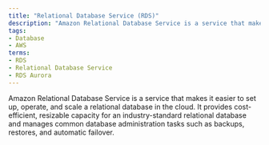 ```yaml
---
title: "Relational Database Service (RDS)"
description: "Amazon Relational Database Service is a service that makes it easier to set up, operate, and scale a relational database in the cloud. It provides cost-efficient, resizable capacity for an industry-standard relational database and manages common database administration tasks such as backups, restores, and automatic failover."
tags:
- Database
- AWS
terms:
- RDS
- Relational Database Service
- RDS Aurora
---
```

Amazon Relational Database Service is a service that makes it easier to set up, operate, and scale a relational database in the cloud. It provides cost-efficient, resizable capacity for an industry-standard relational database and manages common database administration tasks such as backups, restores, and automatic failover.